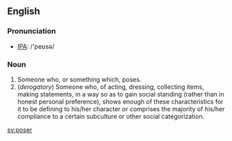 ==English==
===Pronunciation===
*[[IPA]]: /'peʊsə/
===Noun===
# Someone who, or something which, poses.
# (''derogatory'') Someone who, of acting, dressing, collecting items, making statements, in a way so as to gain social standing (rather than in honest personal preference), shows enough of these characteristics for it to be defining to his/her character or comprises the majority of his/her compliance to a certain subculture or other social categorization.

[[sv:poser]]